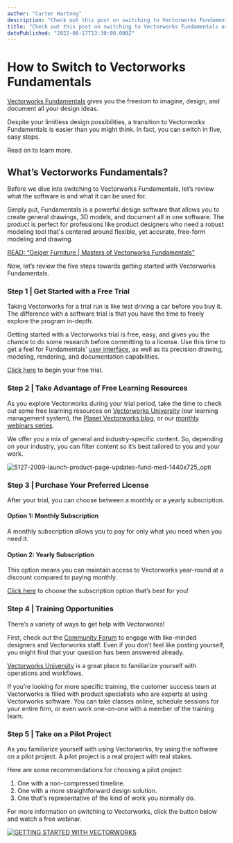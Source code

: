 ```yaml
---
author: "Carter Hartong"
description: "Check out this post on switching to Vectorworks Fundamentals as your design software of choice."
title: "Check out this post on switching to Vectorworks Fundamentals as your design software of choice." 
datePublished: "2022-06-17T13:30:00.000Z"
---
```

# How to Switch to Vectorworks Fundamentals

[Vectorworks Fundamentals](https://www.vectorworks.net/fundamentals) gives you the freedom to imagine, design, and document all your design ideas. 

Despite your limitless design possibilities, a transition to Vectorworks Fundamentals is easier than you might think. In fact, you can switch in five, easy steps. 

Read on to learn more.

## What’s Vectorworks Fundamentals?

Before we dive into switching to Vectorworks Fundamentals, let’s review what the software is and what it can be used for. 

Simply put, Fundamentals is a powerful design software that allows you to create general drawings, 3D models, and document all in one software. The product is perfect for professions like product designers who need a robust modeling tool that's centered around flexible, yet accurate, free-form modeling and drawing.

[READ: “Geiger Furniture | Masters of Vectorworks Fundamentals"](https://www.vectorworks.net/en-US/customer-showcase/geiger-furniture-masters-of-vectorworks-fundamentals)

Now, let’s review the five steps towards getting started with Vectorworks Fundamentals.

### Step 1 | Get Started with a Free Trial

Taking Vectorworks for a trial run is like test driving a car before you buy it. The difference with a software trial is that you have the time to freely explore the program in-depth.

Getting started with a Vectorworks trial is free, easy, and gives you the chance to do some research before committing to a license. Use this time to get a feel for Fundamentals’ [user interface](../../../net/vectorworks/blog/palettes-workspaces-and-ui-in-vectorworks.html), as well as its precision drawing, modeling, rendering, and documentation capabilities.

[Click here](https://www.vectorworks.net/products?hsCtaTracking=a8896ded-3c2b-43d9-af99-d6c429ed26e6%7C0e4fec67-4da7-4f4d-a86e-deed7d07a749&showModal=trial-form) to begin your free trial.

### Step 2 | Take Advantage of Free Learning Resources

As you explore Vectorworks during your trial period, take the time to check out some free learning resources on [Vectorworks University](http://university.vectorworks.net/) (our learning management system), the [Planet Vectorworks blog](../../../net/vectorworks/blog/index.html), or our [monthly webinars series](https://www.vectorworks.net/events).

We offer you a mix of general and industry-specific content. So, depending on your industry, you can filter content so it’s best tailored to you and your work.

![5127-2009-launch-product-page-updates-fund-med-1440x725_opti](https://blog.vectorworks.net/hs-fs/hubfs/Blog%20Images/2203013_Fundamentals%203D%20Modeling/5127-2009-launch-product-page-updates-fund-med-1440x725_opti.jpg?width=1440&name=5127-2009-launch-product-page-updates-fund-med-1440x725_opti.jpg)

### Step 3 | Purchase Your Preferred License

After your trial, you can choose between a monthly or a yearly subscription.

#### **Option 1: Monthly Subscription**

A monthly subscription allows you to pay for only what you need when you need it.

#### **Option 2: Yearly Subscription**

This option means you can maintain access to Vectorworks year-round at a discount compared to paying monthly.

[Click here](https://customers.vectorworks.net/subscriptions?hsCtaTracking=e0b5f0f1-9a74-4c17-bcff-9be28dad887e%7C3392836a-5dc0-4cb2-bd83-3d2cf5ab1a62) to choose the subscription option that’s best for you!

### Step 4 | Training Opportunities

There’s a variety of ways to get help with Vectorworks!

First, check out the [Community Forum](http://forum.vectorworks.net/) to engage with like-minded designers and Vectorworks staff. Even if you don’t feel like posting yourself, you might find that your question has been answered already.

[Vectorworks University](http://university.vectorworks.net/) is a great place to familiarize yourself with operations and workflows.

If you’re looking for more specific training, the customer success team at Vectorworks is filled with product specialists who are experts at using Vectorworks software. You can take classes online, schedule sessions for your entire firm, or even work one-on-one with a member of the training team.

### Step 5 | Take on a Pilot Project

As you familiarize yourself with using Vectorworks, try using the software on a pilot project. A pilot project is a real project with real stakes.

Here are some recommendations for choosing a pilot project:

1. One with a non-compressed timeline.
2. One with a more straightforward design solution.
3. One that's representative of the kind of work you normally do.

For more information on switching to Vectorworks, click the button below and watch a free webinar.

[![GETTING STARTED WITH VECTORWORKS](https://no-cache.hubspot.com/cta/default/3018241/7473b852-5b07-4840-b2ff-0a3929019b71.png)](https://cta-redirect.hubspot.com/cta/redirect/3018241/7473b852-5b07-4840-b2ff-0a3929019b71) 

 